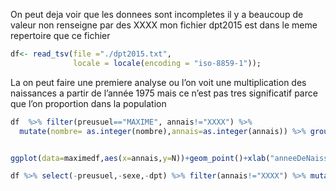 On peut deja voir que les donnees sont incompletes il y a beaucoup de valeur non renseigne par des XXXX
mon fichier dpt2015 est dans le meme repertoire que ce fichier
```r
df<- read_tsv(file ="./dpt2015.txt",
              locale = locale(encoding = "iso-8859-1"));
```


La on peut faire une premiere analyse ou l'on voit une multiplication des naissances a partir de l'année 1975 mais ce n'est pas tres significatif parce que l'on proportion dans la population
```r
df  %>% filter(preusuel=="MAXIME", annais!="XXXX") %>% 
  mutate(nombre= as.integer(nombre),annais=as.integer(annais)) %>% group_by(preusuel,annais) %>%summarise(N=sum(nombre)) -> maximedf;


ggplot(data=maximedf,aes(x=annais,y=N))+geom_point()+xlab("anneeDeNaissance")+ylab("nombre")


```

```r
df %>% select(-preusuel,-sexe,-dpt) %>% filter(annais!="XXXX") %>% mutate(nombre= as.integer(nombre),annais=as.integer(annais)) %>%  group_by(annais) %>% summarise(N=sum(nombre)) -> anneedf;




```


